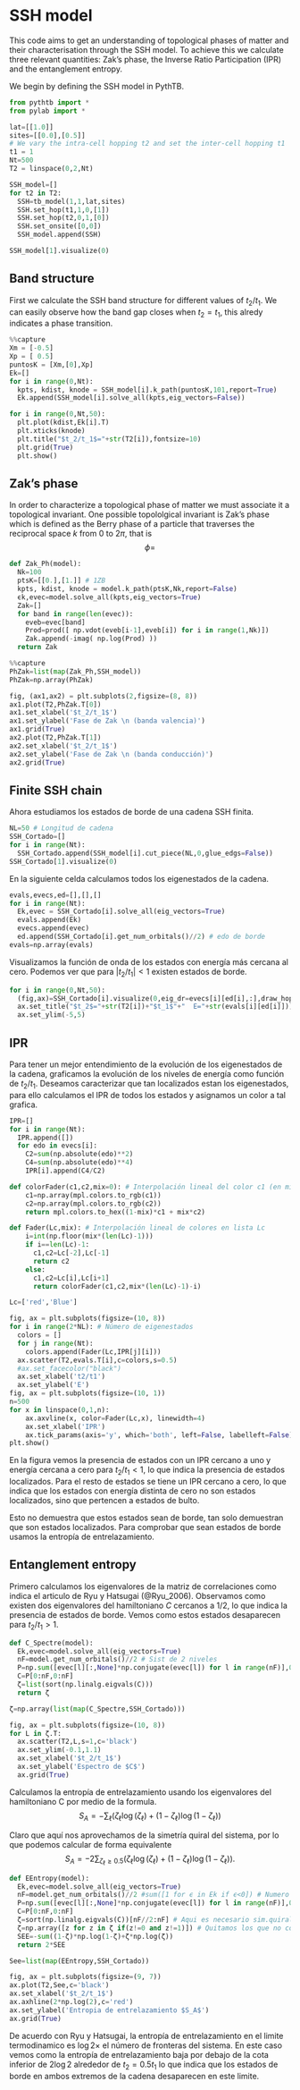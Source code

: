 # SSH model

This code aims to get an understanding of topological phases of matter and their characterisation through the SSH model. To achieve this we calculate three relevant quantities: Zak's phase, the Inverse Ratio Participation (IPR) and the entanglement entropy.

We begin by defining the SSH model in PythTB.

```python
from pythtb import *
from pylab import *

lat=[[1.0]]
sites=[[0.0],[0.5]]
# We vary the intra-cell hopping t2 and set the inter-cell hopping t1
t1 = 1
Nt=500
T2 = linspace(0,2,Nt)

SSH_model=[]
for t2 in T2:
  SSH=tb_model(1,1,lat,sites)
  SSH.set_hop(t1,1,0,[1])
  SSH.set_hop(t2,0,1,[0])
  SSH.set_onsite([0,0])
  SSH_model.append(SSH)

SSH_model[1].visualize(0)
```

## Band structure

First we calculate the SSH band structure for different values of $t_2/t_1$. We can easily observe how the band gap closes when $t_2=t_1$, this alredy indicates a phase transition.

```python
%%capture
Xm = [-0.5]
Xp = [ 0.5]
puntosK = [Xm,[0],Xp]
Ek=[]
for i in range(0,Nt):
  kpts, kdist, knode = SSH_model[i].k_path(puntosK,101,report=True)
  Ek.append(SSH_model[i].solve_all(kpts,eig_vectors=False))
```
```python
for i in range(0,Nt,50):
  plt.plot(kdist,Ek[i].T)
  plt.xticks(knode)
  plt.title("$t_2/t_1$="+str(T2[i]),fontsize=10)
  plt.grid(True)
  plt.show()
```

## Zak's phase

In order to characterize a topological phase of matter we must associate it a topological invariant. One possible topololgical invariant is Zak's phase which is defined as the Berry phase of a particle that traverses the reciprocal space $k$ from 0 to $2\pi$, that is
$$
\phi=
$$

```python
def Zak_Ph(model):
  Nk=100
  ptsK=[[0.],[1.]] # 1ZB
  kpts, kdist, knode = model.k_path(ptsK,Nk,report=False)
  ϵk,evec=model.solve_all(kpts,eig_vectors=True)
  Zak=[]
  for band in range(len(evec)):
    eveb=evec[band]
    Prod=prod([ np.vdot(eveb[i-1],eveb[i]) for i in range(1,Nk)])
    Zak.append(-imag( np.log(Prod) ))
  return Zak
```
```python
%%capture
PhZak=list(map(Zak_Ph,SSH_model))
PhZak=np.array(PhZak)
```
```python
fig, (ax1,ax2) = plt.subplots(2,figsize=(8, 8))
ax1.plot(T2,PhZak.T[0])
ax1.set_xlabel('$t_2/t_1$')
ax1.set_ylabel('Fase de Zak \n (banda valencia)')
ax1.grid(True)
ax2.plot(T2,PhZak.T[1])
ax2.set_xlabel('$t_2/t_1$')
ax2.set_ylabel('Fase de Zak \n (banda conducción)')
ax2.grid(True)
```



## Finite SSH chain
Ahora estudiamos los estados de borde de una cadena SSH finita.
```python
NL=50 # Longitud de cadena
SSH_Cortado=[]
for i in range(Nt):
  SSH_Cortado.append(SSH_model[i].cut_piece(NL,0,glue_edgs=False))
SSH_Cortado[1].visualize(0)
```

En la siguiente celda calculamos todos los eigenestados de la cadena.
```python
evals,evecs,ed=[],[],[]
for i in range(Nt):
  Ek,evec = SSH_Cortado[i].solve_all(eig_vectors=True)
  evals.append(Ek)
  evecs.append(evec)
  ed.append(SSH_Cortado[i].get_num_orbitals()//2) # edo de borde
evals=np.array(evals)
```

Visualizamos la función de onda de los estados con energía más cercana al cero. Podemos ver que para $|t_2/t_1|<1$ existen estados de borde.
```python
for i in range(0,Nt,50):
  (fig,ax)=SSH_Cortado[i].visualize(0,eig_dr=evecs[i][ed[i],:],draw_hoppings=True)
  ax.set_title("$t_2$="+str(T2[i])+"$t_1$"+"  E="+str(evals[i][ed[i]]))
  ax.set_ylim(-5,5)
```

## IPR
Para tener un mejor entendimiento de la evolución de los eigenestados de la cadena, graficamos la evolución de los niveles de energía como función de $t_2/t_1$. Deseamos caracterizar que tan localizados estan los eigenestados, para ello calculamos el IPR de todos los estados y asignamos un color a tal grafica. 

```python
IPR=[]
for i in range(Nt):
  IPR.append([])
  for edo in evecs[i]:
    C2=sum(np.absolute(edo)**2)
    C4=sum(np.absolute(edo)**4)
    IPR[i].append(C4/C2)
```
```python
def colorFader(c1,c2,mix=0): # Interpolación lineal del color c1 (en mix=0) al color c2 (mix=1)
    c1=np.array(mpl.colors.to_rgb(c1))
    c2=np.array(mpl.colors.to_rgb(c2))
    return mpl.colors.to_hex((1-mix)*c1 + mix*c2)

def Fader(Lc,mix): # Interpolación lineal de colores en lista Lc
    i=int(np.floor(mix*(len(Lc)-1)))
    if i==len(Lc)-1:
      c1,c2=Lc[-2],Lc[-1]
      return c2
    else:
      c1,c2=Lc[i],Lc[i+1]
      return colorFader(c1,c2,mix*(len(Lc)-1)-i)

Lc=['red','Blue']

fig, ax = plt.subplots(figsize=(10, 8))
for i in range(2*NL): # Número de eigenestados
  colors = []
  for j in range(Nt):
    colors.append(Fader(Lc,IPR[j][i]))
  ax.scatter(T2,evals.T[i],c=colors,s=0.5)
  #ax.set_facecolor("black")
  ax.set_xlabel('t2/t1')
  ax.set_ylabel('E')
fig, ax = plt.subplots(figsize=(10, 1))
n=500
for x in linspace(0,1,n):
    ax.axvline(x, color=Fader(Lc,x), linewidth=4)
    ax.set_xlabel('IPR')
    ax.tick_params(axis='y', which='both', left=False, labelleft=False)
plt.show()
```

En la figura vemos la presencia de estados con un IPR cercano a uno y energía cercana a cero para $t_2/t_1<1$, lo que indica la presencia de estados localizados. Para el resto de estados se tiene un IPR cercano a cero, lo que indica que los estados con energía distinta de cero no son estados localizados, sino que pertencen a estados de bulto.

Esto no demuestra que estos estados sean de borde, tan solo demuestran que son estados localizados. Para comprobar que sean estados de borde usamos la entropía de entrelazamiento.

## Entanglement entropy

Primero calculamos los eigenvalores de la matriz de correlaciones como indica el articulo de Ryu y Hatsugai (@Ryu_2006). Observamos como existen dos eigenvalores del hamiltoniano $C$ cercanos a $1/2$, lo que indica la presencia de estados de borde. Vemos como estos estados desaparecen para $t_2/t_1>1$.

```python
def C_Spectre(model):
  Ek,evec=model.solve_all(eig_vectors=True)
  nF=model.get_num_orbitals()//2 # Sist de 2 niveles
  P=np.sum([evec[l][:,None]*np.conjugate(evec[l]) for l in range(nF)],0)
  C=P[0:nF,0:nF]
  ζ=list(sort(np.linalg.eigvals(C)))
  return ζ

ζ=np.array(list(map(C_Spectre,SSH_Cortado)))
```
```python
fig, ax = plt.subplots(figsize=(10, 8))
for L in ζ.T:
  ax.scatter(T2,L,s=1,c='black')
  ax.set_ylim(-0.1,1.1)
  ax.set_xlabel('$t_2/t_1$')
  ax.set_ylabel('Espectro de $C$')
  ax.grid(True)
```

Calculamos la entropía de entrelazamiento usando los eigenvalores del hamiltoniano C por medio de la formula.
$$
S_A=-\sum_{\ell}(\zeta_\ell \log(\zeta_\ell) + (1-\zeta_\ell)\log(1-\zeta_\ell)) 
$$

Claro que aquí nos aprovechamos de la simetría quiral del sistema, por lo que podemos calcular de forma equivalente
$$
S_A=-2\sum_{\zeta_\ell\geq0.5} (\zeta_\ell \log(\zeta_\ell) + (1-\zeta_\ell)\log(1-\zeta_\ell)).
$$

```python
def EEntropy(model):
  Ek,evec=model.solve_all(eig_vectors=True)
  nF=model.get_num_orbitals()//2 #sum([1 for ϵ in Ek if ϵ<0]) # Numero de estados en mar de Fermi
  P=np.sum([evec[l][:,None]*np.conjugate(evec[l]) for l in range(nF)],0)
  C=P[0:nF,0:nF]
  ζ=sort(np.linalg.eigvals(C))[nF//2:nF] # Aqui es necesario sim.quiral
  ζ=np.array([z for z in ζ if(z!=0 and z!=1)]) # Quitamos los que no contribuyen
  SEE=-sum((1-ζ)*np.log(1-ζ)+ζ*np.log(ζ))
  return 2*SEE

See=list(map(EEntropy,SSH_Cortado))
```
```python
fig, ax = plt.subplots(figsize=(9, 7))
ax.plot(T2,See,c='black')
ax.set_xlabel('$t_2/t_1$')
ax.axhline(2*np.log(2),c='red')
ax.set_ylabel('Entropia de entrelazamiento $S_A$')
ax.grid(True)
```

De acuerdo con Ryu y Hatsugai, la entropía de entrelazamiento en el limite termodinamico es $\log 2 \times$ el número de fronteras del sistema. En este caso vemos como la entropía de entrelazamiento baja por debajo de la cota inferior de $2\log 2$ alrededor de $t_2=0.5 t_1$ lo que indica que los estados de borde en ambos extremos de la cadena desaparecen en este limite. 
